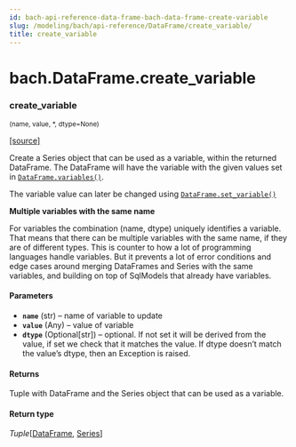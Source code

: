 ```yaml
---
id: bach-api-reference-data-frame-bach-data-frame-create-variable
slug: /modeling/bach/api-reference/DataFrame/create_variable/
title: create_variable
---
```


# bach.DataFrame.create_variable

<div className="method">

### <span className="name">create_variable</span>

<small className="parameter-list">(<span className="parameter" id="name">name</span>, <span className="parameter" id="value">value</span>, <span className="parameter" id="*">\*</span>, <span className="parameter" id="dtype">dtype=None</span>)</small>


&#8203;<span className="view-source">[[source]](https://github.com/objectiv/objectiv-analytics/blob/main/bach/bach/dataframe.py)</span>

<div className="content">

Create a Series object that can be used as a variable, within the returned DataFrame. The
DataFrame will have the variable with the given values set in [`DataFrame.variables()`](/modeling/bach/api-reference/DataFrame/bach.DataFrame.variables.mdx).

The variable value can later be changed using [`DataFrame.set_variable()`](/modeling/bach/api-reference/DataFrame/bach.DataFrame.set_variable.mdx)

**Multiple variables with the same name**

For variables the combination (name, dtype) uniquely identifies a variable. That means that there
can be multiple variables with the same name, if they are of different types. This is counter to
how a lot of programming languages handle variables. But it prevents a lot of error conditions and
edge cases around merging DataFrames and Series with the same variables, and building on top of
SqlModels that already have variables.


#### Parameters

* **`name`** (str) – name of variable to update
* **`value`** (Any) – value of variable
* **`dtype`** (Optional[str]) – optional. If not set it will be derived from the value, if set we check that it
matches the value. If dtype doesn’t match the value’s dtype, then an Exception is raised.



#### Returns

Tuple with DataFrame and the Series object that can be used as a variable.



#### Return type

*Tuple*[[DataFrame](/modeling/bach/api-reference/DataFrame/bach.DataFrame.mdx), [Series](/modeling/bach/api-reference/Series/bach.Series.mdx)]



</div>


</div>
